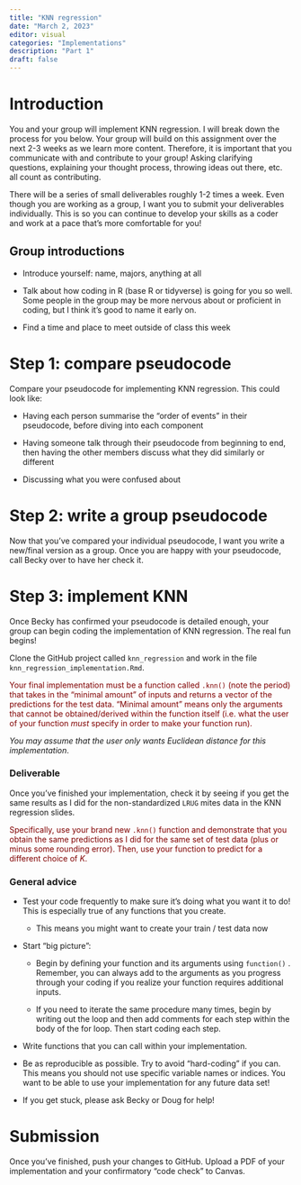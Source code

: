```yaml
---
title: "KNN regression"
date: "March 2, 2023"
editor: visual
categories: "Implementations"
description: "Part 1"
draft: false
---
```


# Introduction

You and your group will implement KNN regression. I will break down the process for you below. Your group will build on this assignment over the next 2-3 weeks as we learn more content. Therefore, it is important that you communicate with and contribute to your group! Asking clarifying questions, explaining your thought process, throwing ideas out there, etc. all count as contributing.

There will be a series of small deliverables roughly 1-2 times a week. Even though you are working as a group, I want you to submit your deliverables individually. This is so you can continue to develop your skills as a coder and work at a pace that's more comfortable for you!

## Group introductions

-   Introduce yourself: name, majors, anything at all

-   Talk about how coding in R (base R or tidyverse) is going for you so well. Some people in the group may be more nervous about or proficient in coding, but I think it's good to name it early on.

-   Find a time and place to meet outside of class this week

# Step 1: compare pseudocode

Compare your pseudocode for implementing KNN regression. This could look like:

-   Having each person summarise the "order of events" in their pseudocode, before diving into each component

-   Having someone talk through their pseudocode from beginning to end, then having the other members discuss what they did similarly or different

-   Discussing what you were confused about

# Step 2: write a group pseudocode

Now that you've compared your individual pseudocode, I want you write a new/final version as a group. Once you are happy with your pseudocode, call Becky over to have her check it.

# Step 3: implement KNN

Once Becky has confirmed your pseudocode is detailed enough, your group can begin coding the implementation of KNN regression. The real fun begins!

Clone the GitHub project called `knn_regression` and work in the file `knn_regression_implementation.Rmd`.

::: {style="color: maroon"}
Your final implementation must be a function called `.knn()` (note the period) that takes in the "minimal amount" of inputs and returns a vector of the predictions for the test data. "Minimal amount" means only the arguments that cannot be obtained/derived within the function itself (i.e. what the user of your function *must* specify in order to make your function run).
:::

*You may assume that the user only wants Euclidean distance for this implementation*.

### Deliverable

Once you've finished your implementation, check it by seeing if you get the same results as I did for the non-standardized `LRUG` mites data in the KNN regression slides.

::: {style="color: maroon"}
Specifically, use your brand new `.knn()` function and demonstrate that you obtain the same predictions as I did for the same set of test data (plus or minus some rounding error). Then, use your function to predict for a different choice of $K$.
:::

### General advice

-   Test your code frequently to make sure it's doing what you want it to do! This is especially true of any functions that you create.

    -   This means you might want to create your train / test data now

-   Start "big picture":

    -   Begin by defining your function and its arguments using `function()` . Remember, you can always add to the arguments as you progress through your coding if you realize your function requires additional inputs.

    -   If you need to iterate the same procedure many times, begin by writing out the loop and then add comments for each step within the body of the for loop. Then start coding each step.

-   Write functions that you can call within your implementation.

-   Be as reproducible as possible. Try to avoid "hard-coding" if you can. This means you should not use specific variable names or indices. You want to be able to use your implementation for any future data set!

-   If you get stuck, please ask Becky or Doug for help!

### 

# Submission

Once you've finished, push your changes to GitHub. Upload a PDF of your implementation and your confirmatory "code check" to Canvas.
